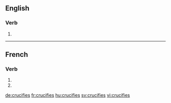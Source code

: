 {{also|crucifiés}}
==English==

===Verb===
{{head|en}}

# {{en-third-person singular of|crucify}}

----

==French==

===Verb===
{{fr-verb-form}}

# {{conjugation of|crucifier||2|s|pres|ind|lang=fr}}
# {{conjugation of|crucifier||2|s|pres|sub|lang=fr}}

[[de:crucifies]]
[[fr:crucifies]]
[[hu:crucifies]]
[[sv:crucifies]]
[[vi:crucifies]]